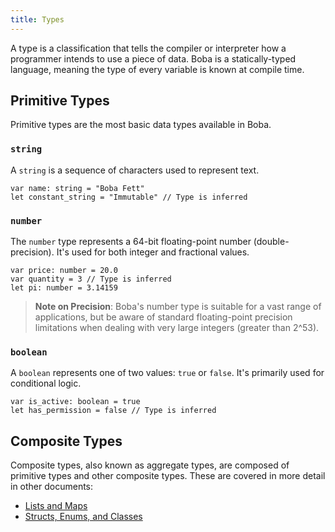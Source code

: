 ```yaml
---
title: Types
---
```


A type is a classification that tells the compiler or interpreter how a programmer intends to use a piece of data. Boba is a statically-typed language, meaning the type of every variable is known at compile time.

## Primitive Types

Primitive types are the most basic data types available in Boba.

### `string`

A `string` is a sequence of characters used to represent text.

```boba
var name: string = "Boba Fett"
let constant_string = "Immutable" // Type is inferred
```

### `number`

The `number` type represents a 64-bit floating-point number (double-precision). It's used for both integer and fractional values.

```boba
var price: number = 20.0
var quantity = 3 // Type is inferred
let pi: number = 3.14159
```

> **Note on Precision**: Boba's number type is suitable for a vast range of applications, but be aware of standard floating-point precision limitations when dealing with very large integers (greater than 2^53).

### `boolean`

A `boolean` represents one of two values: `true` or `false`. It's primarily used for conditional logic.

```boba
var is_active: boolean = true
let has_permission = false // Type is inferred
```

## Composite Types

Composite types, also known as aggregate types, are composed of primitive types and other composite types. These are covered in more detail in other documents:

-   [Lists and Maps](./collections.mdx)
-   [Structs, Enums, and Classes](./declarations.mdx)